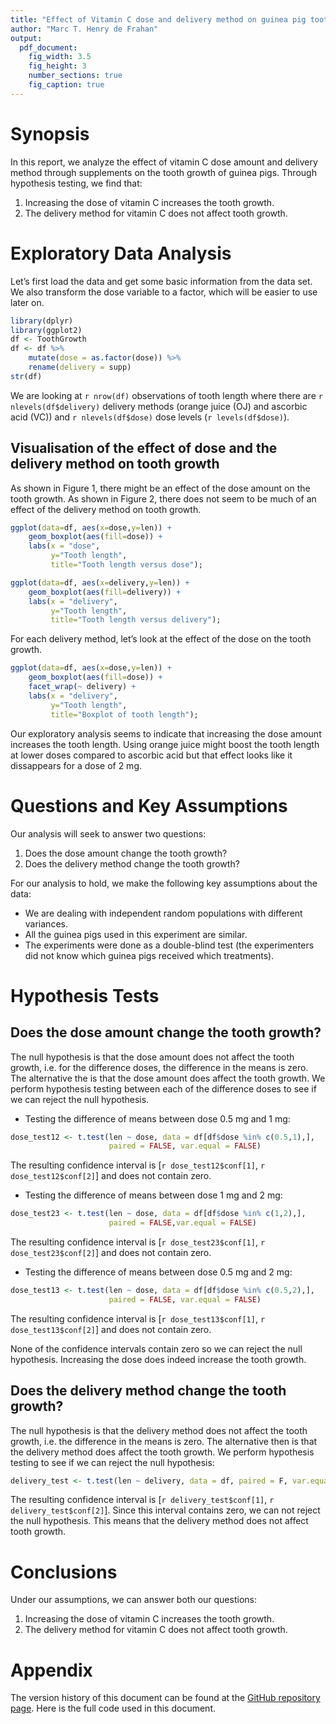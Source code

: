 ```yaml
---
title: "Effect of Vitamin C dose and delivery method on guinea pig tooth growth"
author: "Marc T. Henry de Frahan"
output:
  pdf_document:
    fig_width: 3.5
    fig_height: 3
    number_sections: true
    fig_caption: true
---
```


# Synopsis

In this report, we analyze the effect of vitamin C dose amount and delivery method through supplements on the tooth growth of guinea pigs. Through hypothesis testing, we find that:

1. Increasing the dose of vitamin C increases the tooth growth.
2. The delivery method for vitamin C does not affect tooth growth.

# Exploratory Data Analysis

Let's first load the data and get some basic information from the data
set. We also transform the dose variable to a factor, which will be
easier to use later on.

```r
library(dplyr)
library(ggplot2)
df <- ToothGrowth
df <- df %>%
    mutate(dose = as.factor(dose)) %>%
	rename(delivery = supp)
str(df)
```

We are looking at `r nrow(df)` observations of tooth length where
there are `r nlevels(df$delivery)` delivery methods (orange juice (OJ) and
ascorbic acid (VC)) and `r nlevels(df$dose)` dose levels (`r levels(df$dose)`).

## Visualisation of the effect of dose and the delivery method on tooth growth

As shown in Figure 1, there might be an effect of the dose amount on
the tooth growth. As shown in Figure 2, there does not seem to be much
of an effect of the delivery method on tooth growth.
```r
ggplot(data=df, aes(x=dose,y=len)) +
    geom_boxplot(aes(fill=dose)) +
    labs(x = "dose",
         y="Tooth length",
         title="Tooth length versus dose");
```
```r
ggplot(data=df, aes(x=delivery,y=len)) +
    geom_boxplot(aes(fill=delivery)) +
    labs(x = "delivery",
         y="Tooth length",
         title="Tooth length versus delivery");
```

For each delivery method, let's look at the effect of the dose on the
tooth growth.

```r
ggplot(data=df, aes(x=dose,y=len)) +
    geom_boxplot(aes(fill=dose)) +
    facet_wrap(~ delivery) +
    labs(x = "delivery",
         y="Tooth length",
         title="Boxplot of tooth length");
```

Our exploratory analysis seems to indicate that increasing the dose
amount increases the tooth length. Using orange juice might boost the
tooth length at lower doses compared to ascorbic acid but that effect
looks like it dissappears for a dose of 2 mg.

# Questions and Key Assumptions

Our analysis will seek to answer two questions:

1. Does the dose amount change the tooth growth?
2. Does the delivery method change the tooth growth?

For our analysis to hold, we make the following key assumptions about
the data:

- We are dealing with independent random populations with different variances.
- All the guinea pigs used in this experiment are similar.
- The experiments were done as a double-blind test (the experimenters did not know which guinea pigs received which treatments).


# Hypothesis Tests 

## Does the dose amount change the tooth growth?

The null hypothesis is that the dose amount does not affect the tooth growth, i.e. for the difference doses, the difference in the means is zero. The alternative the is that the dose amount does affect the tooth growth. We perform hypothesis testing between each of the difference doses to see if we can reject the null hypothesis.

- Testing the difference of means between dose 0.5 mg and 1 mg:
```r
dose_test12 <- t.test(len ~ dose, data = df[df$dose %in% c(0.5,1),],
                      paired = FALSE, var.equal = FALSE)
```
The resulting confidence interval is [`r dose_test12$conf[1]`, `r dose_test12$conf[2]`] and does not contain zero.

- Testing the difference of means between dose 1 mg and 2 mg:
```r
dose_test23 <- t.test(len ~ dose, data = df[df$dose %in% c(1,2),],
                      paired = FALSE,var.equal = FALSE)
```
The resulting confidence interval is [`r dose_test23$conf[1]`, `r dose_test23$conf[2]`] and does not contain zero.

- Testing the difference of means between dose 0.5 mg and 2 mg:
```r
dose_test13 <- t.test(len ~ dose, data = df[df$dose %in% c(0.5,2),],
                      paired = FALSE, var.equal = FALSE)
```
The resulting confidence interval is [`r dose_test13$conf[1]`, `r dose_test13$conf[2]`] and does not contain zero.

None of the confidence intervals contain zero so we can reject the null hypothesis. Increasing the dose does indeed increase the tooth growth.

## Does the delivery method change the tooth growth?

The null hypothesis is that the delivery method does not affect the
tooth growth, i.e. the difference in the means is zero. The
alternative then is that the delivery method does affect the tooth
growth. We perform hypothesis testing to see if we can reject the null
hypothesis:

```r
delivery_test <- t.test(len ~ delivery, data = df, paired = F, var.equal = F)
```
The resulting confidence interval is [`r delivery_test$conf[1]`, `r delivery_test$conf[2]`]. Since this interval contains zero, we can not reject the null hypothesis. This means that the delivery method does not affect tooth growth.


# Conclusions 
Under our assumptions, we can answer both our questions:

1. Increasing the dose of vitamin C increases the tooth growth.
2. The delivery method for vitamin C does not affect tooth growth.


\newpage

# Appendix
The version history of this document can be found at the [GitHub repository page](https://github.com/marchdf/StatInf2). Here is the full code used in this document.

```r
```
